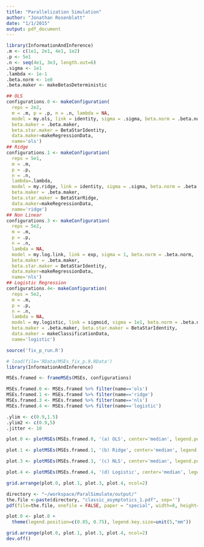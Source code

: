 ```yaml
---
title: "Parallelization Simulation"
author: "Jonathan Rosenblatt"
date: "1/1/2015"
output: pdf_document
---
```


```r
library(InformationAndInference)
.m <- c(1e1, 2e1, 4e1, 1e2)
.p <- 5e1
.n <- seq(4e1, 3e3, length.out=6)
.sigma <- 1e1
.lambda <- 1e-1
.beta.norm <- 1e0
.beta.maker <- makeBetasDeterministic

## OLS
configurations.0 <- makeConfiguration(
  reps = 2e2, 
  m = .m, p = .p, n = .n, lambda = NA, 
  model = my.ols, link = identity, sigma = .sigma, beta.norm = .beta.norm,
  beta.maker = .beta.maker, 
  beta.star.maker = BetaStarIdentity,
  data.maker=makeRegressionData,
  name='ols') 
## Ridge
configurations.1 <- makeConfiguration(
  reps = 5e1,
  m = .m, 
  p = .p, 
  n = .n, 
  lambda=.lambda,
  model = my.ridge, link = identity, sigma = .sigma, beta.norm = .beta.norm,
  beta.maker = .beta.maker, 
  beta.star.maker = BetaStarRidge,
  data.maker=makeRegressionData,
  name='ridge') 
## Non Linear
configurations.3 <- makeConfiguration(
  reps = 5e2, 
  m = .m, 
  p = .p, 
  n = .n, 
  lambda = NA, 
  model = my.log.link, link = exp, sigma = 1, beta.norm = .beta.norm,
  beta.maker = .beta.maker, 
  beta.star.maker = BetaStarIdentity, 
  data.maker=makeRegressionData,
  name='nls') 
## Logistic Regression
configurations.4<- makeConfiguration(
  reps = 5e2, 
  m = .m, 
  p = .p, 
  n = .n, 
  lambda = NA, 
  model = my.logistic, link = sigmoid, sigma = 1e1, beta.norm = .beta.norm,
  beta.maker = .beta.maker, beta.star.maker = BetaStarIdentity, 
  data.maker = makeClassificationData,
  name='logistic') 
```


```r
source('fix_p_run.R')
```

```r
# load(file='RData/MSEs_fix_p.9.RData') 
library(InformationAndInference)

MSEs.framed <- frameMSEs(MSEs, configurations)

MSEs.framed.0 <- MSEs.framed %>% filter(name=='ols')
MSEs.framed.1 <- MSEs.framed %>% filter(name=='ridge')
MSEs.framed.3 <- MSEs.framed %>% filter(name=='nls')
MSEs.framed.4 <- MSEs.framed %>% filter(name=='logistic')
```


```r
.ylim <- c(0.9,1.5)
.ylim2 <- c(0.9,5)
.jitter <- 10

plot.0 <- plotMSEs(MSEs.framed.0, '(a) OLS', center='median', legend.position='none', y.lim=.ylim, jitter=.jitter)

plot.1 <- plotMSEs(MSEs.framed.1, '(b) Ridge', center='median', legend.position='none', y.lim=.ylim, jitter=.jitter)

plot.3 <- plotMSEs(MSEs.framed.3, '(c) NLS', center='median', legend.position='none', jitter=.jitter, y.lim=.ylim2)

plot.4 <- plotMSEs(MSEs.framed.4, '(d) Logistic', center='median', legend.position='none', jitter=.jitter, y.lim=.ylim2)

grid.arrange(plot.0, plot.1, plot.3, plot.4, ncol=2)
```


```r
directory <- "~/workspace/ParalSimulate/output/"
the.file <-paste(directory, "classic_asymptotics_1.pdf", sep='')
pdf(file=the.file, onefile = FALSE, paper = "special", width=8, height=8)

plot.0 <- plot.0 +
  theme(legend.position=c(0.85, 0.75), legend.key.size=unit(5,"mm"))

grid.arrange(plot.0, plot.1, plot.3, plot.4, ncol=2)
dev.off()
```



